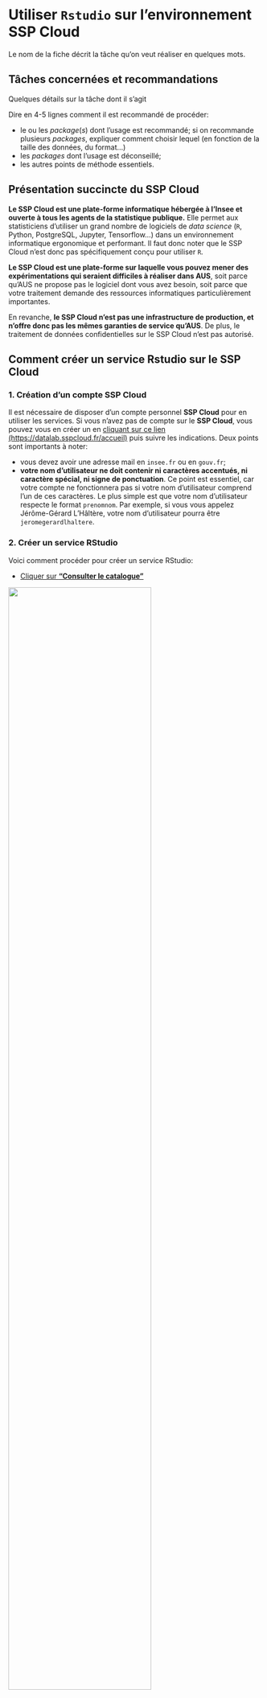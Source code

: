 # Utiliser `Rstudio` sur l'environnement SSP Cloud

Le nom de la fiche décrit la tâche qu'on veut réaliser en quelques mots.

## Tâches concernées et recommandations

Quelques détails sur la tâche dont il s'agit

::: {.recommandation data-latex=""}

Dire en 4-5 lignes comment il est recommandé de procéder:

* le ou les *package*(*s*) dont l'usage est recommandé; si on recommande plusieurs *packages*, expliquer comment choisir lequel (en fonction de la taille des données, du format...)
* les *packages* dont l'usage est déconseillé; 
* les autres points de méthode essentiels.
:::

## Présentation succincte du SSP Cloud

**Le SSP Cloud est une plate-forme informatique hébergée à l'Insee et ouverte à tous les agents de la statistique publique.** Elle permet aux statisticiens d'utiliser un grand nombre de logiciels de _data science_ (`R`, Python, PostgreSQL, Jupyter, Tensorflow...) dans un environnement informatique ergonomique et performant. Il faut donc noter que le SSP Cloud n'est donc pas spécifiquement conçu pour utiliser `R`.

**Le SSP Cloud est une plate-forme sur laquelle vous pouvez mener des expérimentations qui seraient difficiles à réaliser dans AUS**, soit parce qu'AUS ne propose pas le logiciel dont vous avez besoin, soit parce que votre traitement demande des ressources informatiques particulièrement importantes.

En revanche, **le SSP Cloud n'est pas une infrastructure de production, et n'offre donc pas les mêmes garanties de service qu'AUS**. De plus, le traitement de données confidentielles sur le SSP Cloud n'est pas autorisé.


## Comment créer un service Rstudio sur le SSP Cloud

### 1. Création d'un compte SSP Cloud

Il est nécessaire de disposer d'un compte personnel **SSP Cloud** pour en utiliser les services. Si vous n'avez pas de compte sur le **SSP Cloud**, vous pouvez vous en créer un en [cliquant sur ce lien (https://datalab.sspcloud.fr/accueil)](https://datalab.sspcloud.fr/accueil) puis suivre les indications. Deux points sont importants à noter:

- vous devez avoir une adresse mail en `insee.fr`  ou en `gouv.fr`;
- **votre nom d'utilisateur ne doit contenir ni caractères accentués, ni caractère spécial, ni signe de ponctuation**. Ce point est essentiel, car votre compte ne fonctionnera pas si votre nom d'utilisateur comprend l'un de ces caractères. Le plus simple est que votre nom d'utilisateur respecte le format `prenomnom`. Par exemple, si vous vous appelez Jérôme-Gérard L'Hâltère, votre nom d'utilisateur pourra être `jeromegerardlhaltere`.

### 2. Créer un service RStudio

Voici comment procéder pour créer un service RStudio:

- [Cliquer sur **"Consulter le catalogue"**](https://datalab.sspcloud.fr/my-lab/catalogue)  

![](./pics/SSPCloud/99_SSPCloud_0.png){width=75%}

- La fenêtre suivante s'affiche. Elle ne contient pour le moment qu'un seul dossier nommé `datascience`. Cliquer sur le petit dossier, en bas à droite.

![](./pics/SSPCloud/99_SSPCloud_2.png){width=75%}

- Vous accédez alors à la liste des services. En faisant défiler la page, vous trouverez facilement la fiche Rstudio (voir l'image suivante). VOus pouvez alors cliquer sur l'image ![](./pics/SSPCloud/99_SSPCloud_3_Plus.png){width="40"} de la fiche RStudio.

![](./pics/SSPCloud/99_SSPCloud_1.png){width=75%}


- Dans la page qui s'affiche, vous pouvez définir les options de votre service Rstudio (voir la section [Définir les options d'un service Rstudio]). Vous pouvez lancer le service en cliquant sur **Créer votre service**.

![](./pics/SSPCloud/99_SSPCloud_3.png){width=75%}

### 3. Se connecter à un service Rstudio

Une fois que votre service `RStudio` est créé, il faut vous connecter à ce service. Pour ce faire, il faut vous identifier avec un nom d'utilisateur et un _password_. Pour récupérer votre _password_, le plus simple est de cliquer sur la clé bleue (voir image suivante) : vous copiez ainsi votre mot de passe.


![](./pics/SSPCloud/99_SSPCloud_4bis.png){width=75%}

Vous pouvez ensuite vous connecter au service en cliquant sur l'icône ![](./pics/SSPCloud/Se_connecter_service.png){width="40"} (voir image précédente). Les identifiants sont :  

- `Username` : `rstudio`;
- `Password` : le _password_ copié précédemment (il suffit de faire `Ctrl + V`).

![](./pics/SSPCloud/99_SSPCloud_5bis.png){width=75%}

L'interface habituelle de RStudio s'affiche alors dans la fenêtre.

![](./pics/SSPCloud/99_SSPCloud_6.png){width=75%}

## Définir les options d'un service Rstudio

Lors de la création de votre service Rstudio, vous pouvez définir les options du service en naviguant dans les différents onglets de l'interface du SSP Cloud (cadre rouge). 

![](./pics/SSPCloud/99_SSPCloud_4bis.png){width=75%}

Les principales options sont les suivantes:

- L'**option `mem`** (dans l'onglet `service`) définit la quantité maximale de mémoire vive (mesurée en Mo) que votre service Rstudio peut utiliser. **Cette option est particulièrement importante** et vous devez choisir soigneusement sa valeur: si vos traitements requièrent plus de mémoire que la valeur de `mem`, la seule solution consiste à lancer un autre service Rstudio avec une valeur de `mem` plus élevée. Il est conseillé d'utiliser 10000 comme valeur par défaut.
- L'**option `cpu`** (dans l'onglet `service`) définit le nombre minimal de processeurs alloués à votre service Rstudio. Contrairement à l'option `mem`, il ne s'agit pas d'un maximum, une valeur basse ne risque donc pas de bloquer vos traitements. Il est conseillé d'utiliser 2 comme valeur par défaut.
- L'**option `custom name`** (dans l'onglet `Onyxia`) permet de définir le nom de votre service. Cette option n'a aucun impact sur le fonctionnement de votre service, mais peut vous aider à vous y retrouver si vous avez plusieurs services Rstudio en parallèle.
- L'**option `Enable IP protection`** (dans l'onglet `Networking`) est une option de sécurité informatique très contraignante, qui est activée par défaut. Il est conseillé de la désactiver, en particulier si vous souhaitez utiliser votre service Rstudio pendant plusieurs jours.


## Utiliser des données stockées sur le système de stockage S3

### Pourquoi utiliser S3 sur le SSP Cloud?

Le SSP Cloud propose des environnements (comme les services Rstudio, Jupyter, etc. [LIEN VERS PARTIE PERTINENTE]) pour exécuter des programmes informatiques. Ces environnements sont **temporaires par définition** (quelques heures ou quelques jours), et ne sont donc pas destinés à stocker des données ou des programmes infomatiques. Cela a pour conséquence que les programmes informatiques et les données doivent être stockés dans d'autres espaces:

* *stockage des codes*: il est nécessaire d'utiliser une plate-forme de développement pour stocker des programmes informatiques, tel que [Gitlab](www.gitlab.com) ou [Github](www.github.com). L'usage du Gitlab interne de l'Insee est présenté dans la fiche [LIEN A FAIRE].
* *stockage des données*:  la plateforme SSP Cloud propose un système de stockage de données nommé S3. Depuis votre service Rstudio, vous pourrez facilement accéder à des données stockées sur S3 grâ au _package_ `aws.s3`.

::: {.remarque data-latex=""}
Voici deux règles à respecter pour faire un bon de ces deux espaces de stockage: 

* Les plate-formes telles que Gitlab ou Github ne doivent **jamais** être utilisées pour stocker des données.
* Le système de stockage S3 ne doit pas **jamais** être utilisé pour stocker des données confidentielles.
:::

### Qu'est-ce que le système de stockage S3?

Le système S3 (*Simple Storage System*) est un système de stockage développé par Amazon et qui est maintenant devenu une référence. Il s'agit d'une architecture à la fois sécurisée (données cryptées, accès restreints) et performante.

Le concept central du système S3 est le *bucket*. Un *bucket* est un espace (privé ou partagé) où on peut stocker une arborescence de fichiers. Pour accéder aux fichiers figurant dans un *bucket* privé, il fournir des jetons d'accès (l'équivalent d'un mot de passe) reconnus par le serveur de stockage. On peut alors lire et écrire dans le *bucket*.

### Utiliser S3 avec un service Rstudio

### Explorer son dépôt de fichiers 

Il est possible d'utiliser l'interface du `SSP Cloud` pour explorer les
fichiers présents dans S3 ainsi qu'ajouter ou télécharger manuellement 
des fichiers.

Le raccourci pour accéder aux fichiers disponibles se trouve en bas à droite
de la fenêtre du `SSP Cloud`

![](./pics/SSPcloud/minio/onyxia_files.png)

En cliquant dessus, on obtient la liste des *buckets* auxquels on a accès, 
par exemple ici le *bucket* `XXXX`:

![](./pics/SSPcloud/minio/onyxia_files2.png)

Il est possible de naviguer dans l'arborescence depuis cette fenêtre afin,
par exemple, de récupérer un chemin qu'on va utiliser avec `R`

![](./pics/SSPcloud/minio/onyxia_files3.png)

## Comment utiliser S3 avec Rstudio?

Lorsqu'on crée un service Rstudio, des droits d'accès temporaires au système S3 sont automatiquement initialisés. Ils permettent de communiquer avec le serveur de stockage, mais l'usage de ces droits est complexe. Le _package_ `aws.s3` simplifie beaucoup les interactions entre le service Rstudio et S3 en proposant des fonctions de lecture et d'écritures similaires à celles existantes pour lire ou écrire un fichier depuis un poste personnel.

[Capture écran accès via interface sspcloud]


#### Vérifier les droits d'accès à un *bucket*

Imaginons que le bucket auquel on désire accéder soit nommé `XXXX`. 
Pour lister l'ensemble des fichiers disponibles, il suffit d'effectuer la 
commande suivante

```r
aws.s3::get_bucket(XXXX, region = "")
```

~~~text
Bucket: XXXX

$Contents
Key:            data/test.csv 
LastModified:   2020-12-07T15:05:05.246Z 
ETag:           "95c2cdf3321744f998b234e546a5c736" 
Size (B):       367 
Owner:           
Storage class:  STANDARD 
~~~


#### Lire les fichiers d'un *bucket*

Les fichiers de données d'exemples
[disponibles sur le SSP-Cloud](https://datalab.sspcloud.fr/mes-fichiers/donnees-insee)
serviront à illustrer les fonctionalités de lecture de la librairie `aws.s3`.

Supposons qu'on désire, au sein de ce *bucket* `donnees-insee`, accéder aux données Filosofi
2014 qui sont stockées dans le chemin `/FILOSOFI/2014/FILOSOFI_COM.csv`. 

```r
df <- aws.s3::s3read_using(
  FUN = data.table::fread,
  object = "/FILOSOFI/2014/FILOSOFI_COM.csv",
  bucket = "donnees-insee",
  opts = list("region" = "")
)
```


#### Ecrire un fichier dans un *bucket*
Si les jetons d'accès à un bucket sont périmés, ou si le nom du bucket est mal
orthographié, `R` renverra l'erreur suivante

~~~r
Error in parse_aws_s3_response(r, Sig, verbose = verbose) : 
  Forbidden (HTTP 403).
~~~

Il est également possible de faire une requête pour chercher un fichier dans 
un dossier au sein de l'arborescence du bucket. Par exemple, dans le *bucket*
`donnees-insee` auquel tout utilisateur du SSP-Cloud a accès, on peut
lister les fichiers présents dans le dossier `ETAT_CIVIL`:


```r
aws.s3::get_bucket("donnees-insee", prefix = "ETAT_CIVIL", region = "")
```
~~~text
Bucket: donnees-insee 

$Contents
Key:            ETAT_CIVIL/2018/DECES_COM_0817.csv 
LastModified:   2020-10-06T20:58:14.674Z 
ETag:           "96227fed503493eb5f1aa6fb85af3622" 
Size (B):       1969776 
Owner:           
Storage class:  STANDARD 

$Contents
Key:            ETAT_CIVIL/2019/DECES_COM_0918.csv 
LastModified:   2020-10-06T20:58:15.817Z 
ETag:           "92ac1845874da27bb61e8f5173b3f312" 
Size (B):       1950859 
Owner:           
Storage class:  STANDARD 

$Contents
Key:            ETAT_CIVIL/2019/NAISSANCES_COM_0918.csv 
LastModified:   2020-10-06T21:18:52.326Z 
ETag:           "609e8b42abd5b82b0a7b9aadabe08b5c" 
Size (B):       1970893 
Owner:           
Storage class:  STANDARD 

$Contents
Key:            ETAT_CIVIL/2019/PRENOM_DEP.csv 
LastModified:   2020-10-06T21:19:33.886Z 
ETag:           "d550d74aed71db1862d74051a3795103-9" 
Size (B):       88760691 
Owner:           
Storage class:  STANDARD 

$Contents
Key:            ETAT_CIVIL/2019/PRENOM_NAT.csv 
LastModified:   2020-10-06T21:18:59.352Z 
ETag:           "fc429c25afa83b68b1564aa2b89caeef-2" 
Size (B):       13834168 
Owner:           
Storage class:  STANDARD 

$Contents
Key:            ETAT_CIVIL/2020/DECES_COM_1019.csv 
LastModified:   2020-10-06T20:58:16.467Z 
ETag:           "5cb9f547c306b64339419957b6d626ce" 
Size (B):       1079283 
Owner:           
Storage class:  STANDARD 

$Contents
Key:            ETAT_CIVIL/2020/NAISSANCES_COM_1019.csv 
LastModified:   2020-10-06T21:18:53.929Z 
ETag:           "8650985234abd361bf0eb83ebe7946e3" 
Size (B):       1097015 
Owner:           
Storage class:  STANDARD 
~~~

## Ecriture

```r
df <- data.frame(
  x = rnorm(10),
  y = rnorm(10)
)


aws.s3::s3write_using(
  df,
  FUN = data.table::fwrite,
  object = "data/test.csv",
  bucket = XXXXX,
  opts = list("region" = "")
)


df2 <- aws.s3::s3read_using(
  FUN = data.table::fread,
  object = "data/test.csv",
  bucket = XXXXX,
  opts = list("region" = "")
)
```


## Liens utiles

- Le salon Tchap [SSPCloud](https://www.tchap.gouv.fr/#/room/#SSPCloudXDpAw6v:agent.finances.tchap.gouv.fr)
- Le salon Tchap d'assistance aux utilisateurs des **Logiciels Statistiques et Libre Service** [Insee - Outils Stats V2](https://www.tchap.gouv.fr/#/room/#InseeOutilsStatsv2wtxSdth:agent.finances.tchap.gouv.fr)

